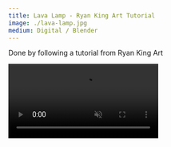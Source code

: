 ```yaml
---
title: Lava Lamp - Ryan King Art Tutorial
image: ./lava-lamp.jpg
medium: Digital / Blender
---
```



Done by following a tutorial from Ryan King Art

<video src={video} playsInline autoplay muted loop />

Link to the tutorial: https://www.youtube.com/watch?v=lOsXQFeSQSM
